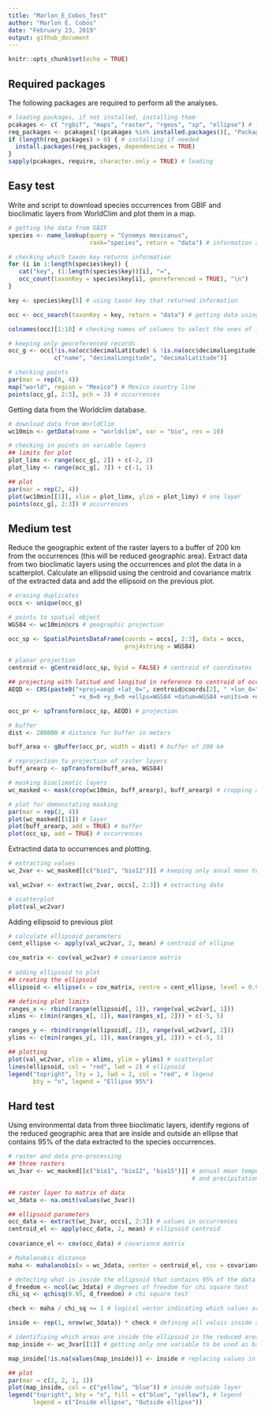 ```yaml
---
title: "Marlon_E_Cobos_Test"
author: "Marlon E. Cobos"
date: "February 23, 2019"
output: github_document
---
```


```r
knitr::opts_chunk$set(echo = TRUE)
```

## Required packages

The following packages are required to perform all the analyses.

```r
# loading packages, if not installed, installing them
pcakages <- c( "rgbif", "maps", "raster", "rgeos", "sp", "ellipse") # list of packages needed
req_packages <- pcakages[!(pcakages %in% installed.packages()[, "Package"])] # checking if the exist
if (length(req_packages) > 0) { # installing if needed
  install.packages(req_packages, dependencies = TRUE)
}
sapply(pcakages, require, character.only = TRUE) # loading
```


## Easy test

Write and script to download species occurrences from GBIF and bioclimatic layers from WorldClim and plot them in a map.


```r
# getting the data from GBIF
species <- name_lookup(query = "Cynomys mexicanus",
                       rank="species", return = "data") # information about the species

# checking which taxon key returns information
for (i in 1:length(species$key)) {
   cat("key", (1:length(species$key))[i], "=",
   occ_count(taxonKey = species$key[i], georeferenced = TRUE), "\n")
}

key <- species$key[5] # using taxon key that returned information

occ <- occ_search(taxonKey = key, return = "data") # getting data using the taxon key

colnames(occ)[1:10] # checking names of columns to select the ones of interest

# keeping only georeferenced records
occ_g <- occ[!is.na(occ$decimalLatitude) & !is.na(occ$decimalLongitude),
             c("name", "decimalLongitude", "decimalLatitude")]

# checking points
par(mar = rep(0, 4))
map("world", region = "Mexico") # Mexico country line
points(occ_g[, 2:3], pch = 3) # occurrences
```

Getting data from the Worldclim database.

```r
# download data from WorldClim
wc10min <- getData(name = "worldclim", var = "bio", res = 10)

# checking in points on variable layers
## limits for plot
plot_limx <- range(occ_g[, 2]) + c(-2, 2)
plot_limy <- range(occ_g[, 3]) + c(-1, 1)

## plot
par(mar = rep(2, 4))
plot(wc10min[[1]], xlim = plot_limx, ylim = plot_limy) # one layer
points(occ_g[, 2:3]) # occurrences
```


## Medium test

Reduce the geographic extent of the raster layers to a buffer of 200 km from the occurrences (this will be reduced geographic area). Extract data from two bioclimatic layers using the occurrences and plot the data in a scatterplot. Calculate an ellipsoid using the centroid and covariance matrix of the extracted data and add the ellipsoid on the previous plot.


```r
# erasing duplicates
occs <- unique(occ_g)

# points to spatial object
WGS84 <- wc10min@crs # geographic projection

occ_sp <- SpatialPointsDataFrame(coords = occs[, 2:3], data = occs,
                                 proj4string = WGS84)

# planar projection
centroid <- gCentroid(occ_sp, byid = FALSE) # centroid of coordinates

## projecting with latitud and longitud in reference to centroid of occurrence points
AEQD <- CRS(paste0("+proj=aeqd +lat_0=", centroid@coords[2], " +lon_0=", centroid@coords[1], 
                  " +x_0=0 +y_0=0 +ellps=WGS84 +datum=WGS84 +units=m +no_defs")) # planar projection

occ_pr <- spTransform(occ_sp, AEQD) # projection

# buffer
dist <- 200000 # distance for buffer in meters

buff_area <- gBuffer(occ_pr, width = dist) # buffer of 200 km

# reprojection to projection of raster layers
buff_arearp <- spTransform(buff_area, WGS84)

# masking bioclimatic layers
wc_masked <- mask(crop(wc10min, buff_arearp), buff_arearp) # cropping and masking layers

# plot for demonstating masking
par(mar = rep(2, 4))
plot(wc_masked[[1]]) # layer
plot(buff_arearp, add = TRUE) # buffer
plot(occ_sp, add = TRUE) # occurrences
```

Extractind data to occurrences and plotting.

```r
# extracting values
wc_2var <- wc_masked[[c("bio1", "bio12")]] # keeping only anual mean temperature and annual precipitation

val_wc2var <- extract(wc_2var, occs[, 2:3]) # extracting data

# scatterplot
plot(val_wc2var)
```

Adding ellipsoid to previous plot

```r
# calculate ellipsoid parameters
cent_ellipse <- apply(val_wc2var, 2, mean) # centroid of ellipse

cov_matrix <- cov(val_wc2var) # covariance matrix
  
# adding ellipsoid to plot 
## creating the ellipsoid 
ellipsoid <- ellipse(x = cov_matrix, centre = cent_ellipse, level = 0.95)

## defining plot limits
ranges_x <- rbind(range(ellipsoid[, 1]), range(val_wc2var[, 1]))
xlims <- c(min(ranges_x[, 1]), max(ranges_x[, 2])) + c(-5, 5)

ranges_y <- rbind(range(ellipsoid[, 2]), range(val_wc2var[, 2]))
ylims <- c(min(ranges_y[, 1]), max(ranges_y[, 2])) + c(-5, 5)

## plotting
plot(val_wc2var, xlim = xlims, ylim = ylims) # scatterplot
lines(ellipsoid, col = "red", lwd = 2) # ellipsoid
legend("topright", lty = 1, lwd = 2, col = "red", # legend
       bty = "n", legend = "Ellipse 95%")
```

## Hard test

Using environmental data from three bioclimatic layers, identify regions of the reduced geographic area that are inside and outside an ellipse that contains 95% of the data extracted to the species occurrences.

```r
# raster and data pre-processing
## three rasters
wc_3var <- wc_masked[[c("bio1", "bio12", "bio15")]] # annual mean temperature, annual precipitation, 
                                                    # and precipitation seasonality

## raster layer to matrix of data
wc_3data <- na.omit(values(wc_3var))

## ellipsoid parameters
occ_data <- extract(wc_3var, occs[, 2:3]) # values in occurrences
centroid_el <- apply(occ_data, 2, mean) # ellipsoid centroid
  
covariance_el <- cov(occ_data) # covariance matrix

# Mahalanobis distance
maha <- mahalanobis(x = wc_3data, center = centroid_el, cov = covariance_el)

# detecting what is inside the ellipsoid that contains 95% of the data in the occurrences
d_freedom <- ncol(wc_3data) # degrees of freedom for chi square test
chi_sq <- qchisq(0.95, d_freedom) # chi square test

check <- maha / chi_sq <= 1 # logical vector indicating which values are inside the ellipsoid

inside <- rep(1, nrow(wc_3data)) * check # defining all valuis inside as 1 and all otside as 0

# identifiying which areas are inside the ellipsoid in the reduced area
map_inside <- wc_3var[[1]] # getting only one variable to be used as base layer

map_inside[!is.na(values(map_inside))] <- inside # replacing values in layer

## plot
par(mar = c(2, 2, 1, 1))
plot(map_inside, col = c("yellow", "blue")) # inside outside layer
legend("topright", bty = "n", fill = c("blue", "yellow"), # legend
       legend = c("Inside ellipse", "Outside ellipse"))
```

